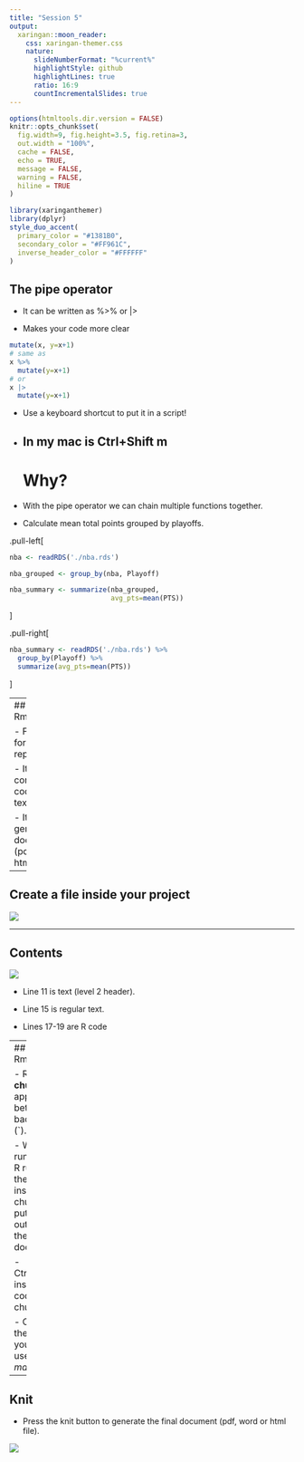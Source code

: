 ```yaml
---
title: "Session 5"
output:
  xaringan::moon_reader:
    css: xaringan-themer.css
    nature:
      slideNumberFormat: "%current%"
      highlightStyle: github
      highlightLines: true
      ratio: 16:9
      countIncrementalSlides: true
---
```


```r
options(htmltools.dir.version = FALSE)
knitr::opts_chunk$set(
  fig.width=9, fig.height=3.5, fig.retina=3,
  out.width = "100%",
  cache = FALSE,
  echo = TRUE,
  message = FALSE, 
  warning = FALSE,
  hiline = TRUE
)
```

```r
library(xaringanthemer)
library(dplyr)
style_duo_accent(
  primary_color = "#1381B0",
  secondary_color = "#FF961C",
  inverse_header_color = "#FFFFFF"
)
```

## The pipe operator

- It can be written as %>% or |>

- Makes your code more clear

```r
mutate(x, y=x+1)
# same as 
x %>% 
  mutate(y=x+1)
# or
x |>
  mutate(y=x+1)

```

- Use a keyboard shortcut to put it in a script! 
- In my mac is Ctrl+Shift m
---
# Why?

- With the pipe operator we can chain multiple functions together.

- Calculate mean total points grouped by playoffs.

.pull-left[

```r
nba <- readRDS('./nba.rds')

nba_grouped <- group_by(nba, Playoff) 

nba_summary <- summarize(nba_grouped,
                         avg_pts=mean(PTS))
```
]

.pull-right[

```r
nba_summary <- readRDS('./nba.rds') %>% 
  group_by(Playoff) %>% 
  summarize(avg_pts=mean(PTS))
```
]



---
## Rmarkdown

- File format for reports

- It combines R code and text

- It generates documents (pdf, word, html).

---

## Create a file inside your project

![](./rmakrdown.png)

---

## Contents
![](./tags.png)

- Line 11 is text (level 2 header).

- Line 15 is regular text.

- Lines 17-19 are R code

---
## Rmarkdown

- R __code chunks__ appear between 3 backticks (`). 

- When we run the file, R runs all the code inside this chunks and puts the output in the final document.

- Ctrl+Shift+i inserts a code chunk.

- Outside the tags, your can use _markdown_


---
## Knit

- Press the knit button to generate the final document (pdf, word or html file).

![](./knit.png)
